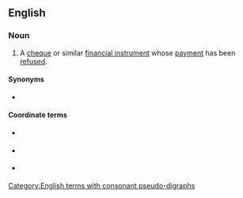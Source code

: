==English==

===Noun===
{{en-noun}}

# {{lb|en|British}} A [[cheque]] or similar [[financial instrument]] whose [[payment]] has been [[refused]].

====Synonyms====
* {{l|en|bounced check}} {{qualifier|US}}

====Coordinate terms====
* {{l|en|bad check}} {{qualifier|US}}
* {{l|en|hot check}} {{qualifier|US}}
* {{l|en|rubber check}} {{qualifier|US}}

[[Category:English terms with consonant pseudo-digraphs]]